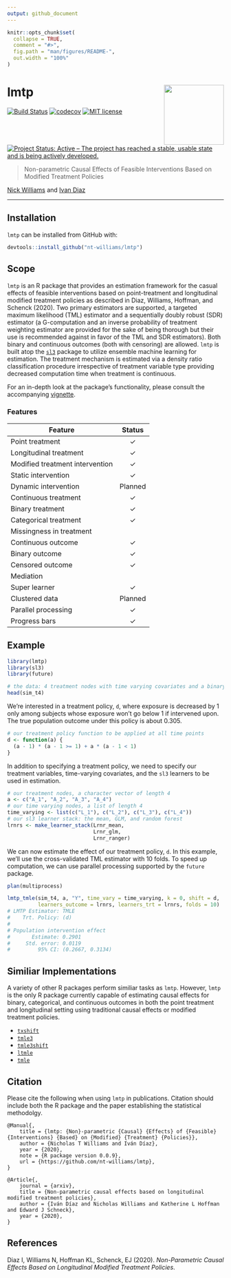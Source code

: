 ```yaml
---
output: github_document
---
```


<!-- README.md is generated from README.Rmd. Please edit that file -->

```r
knitr::opts_chunk$set(
  collapse = TRUE,
  comment = "#>",
  fig.path = "man/figures/README-",
  out.width = "100%"
)
```

# lmtp <img src='man/figures/lmtp.png' align="right" height="139" /></a>

<!-- badges: start -->
[![Build Status](https://travis-ci.com/nt-williams/lmtp.svg?token=DA4a53nWMx6q9LisKdRD&branch=master)](https://travis-ci.com/nt-williams/lmtp)
[![codecov](https://codecov.io/gh/nt-williams/lmtp/branch/master/graph/badge.svg?token=TFQNTischL)](https://codecov.io/gh/nt-williams/lmtp)
[![MIT license](http://img.shields.io/badge/license-MIT-brightgreen.svg)](http://opensource.org/licenses/MIT)
[![Project Status: Active – The project has reached a stable, usable state and is being actively developed.](https://www.repostatus.org/badges/latest/active.svg)](https://www.repostatus.org/#active)
<!-- badges: end -->

> Non-parametric Causal Effects of Feasible Interventions Based on Modified Treatment Policies

[Nick Williams](https://nicholastwilliams.com) and [Ivan Diaz](https://idiaz.xyz)

---

## Installation

`lmtp` can be installed from GitHub with: 

```r
devtools::install_github("nt-williams/lmtp")
```

## Scope

`lmtp` is an R package that provides an estimation framework for the casual effects of feasible interventions based on point-treatment and longitudinal modified treatment policies as described in Diaz, Williams, Hoffman, and Schenck (2020). Two primary estimators are supported, a targeted maximum likelihood (TML) estimator and a sequentially doubly robust (SDR) estimator (a G-computation and an inverse probability of treatment weighting estimator are provided for the sake of being thorough but their use is recommended against in favor of the TML and SDR estimators). Both binary and continuous outcomes (both with censoring) are allowed. `lmtp` is built atop the [`sl3`](https://github.com/tlverse/sl3) package to utilize ensemble machine learning for estimation. The treatment mechanism is estimated via a density ratio classification procedure irrespective of treatment variable type providing decreased computation time when treatment is continuous.

For an in-depth look at the package's functionality, please consult the accompanying [vignette](https://htmlpreview.github.io/?https://github.com/nt-williams/lmtp/blob/master/inst/intro-lmtp.html).

### Features

| Feature                         |    Status   |
|---------------------------------|:-----------:|
| Point treatment                 |   &check;   |
| Longitudinal treatment          |   &check;   |
| Modified treatment intervention |   &check;   |
| Static intervention             |   &check;   |
| Dynamic intervention            |   Planned   |
| Continuous treatment            |   &check;   |
| Binary treatment                |   &check;   |
| Categorical treatment           |   &check;   |
| Missingness in treatment        |             |
| Continuous outcome              |   &check;   |
| Binary outcome                  |   &check;   |
| Censored outcome                |   &check;   |
| Mediation                       |             |
| Super learner                   |   &check;   |
| Clustered data                  |   Planned   |
| Parallel processing             |   &check;   |
| Progress bars                   |   &check;   |

## Example

```r
library(lmtp)
library(sl3)
library(future)

# the data: 4 treatment nodes with time varying covariates and a binary outcome
head(sim_t4)
```

We're interested in a treatment policy, `d`, where exposure is decreased by 1 only among subjects whose exposure won't go below 1 if intervened upon. The true population outcome under this policy is about 0.305.

```r
# our treatment policy function to be applied at all time points
d <- function(a) {
  (a - 1) * (a - 1 >= 1) + a * (a - 1 < 1)
}
```

In addition to specifying a treatment policy, we need to specify our treatment variables, time-varying covariates, and the `sl3` learners to be used in estimation.

```r
# our treatment nodes, a character vector of length 4
a <- c("A_1", "A_2", "A_3", "A_4")
# our time varying nodes, a list of length 4
time_varying <- list(c("L_1"), c("L_2"), c("L_3"), c("L_4"))
# our sl3 learner stack: the mean, GLM, and random forest
lrnrs <- make_learner_stack(Lrnr_mean, 
                            Lrnr_glm, 
                            Lrnr_ranger)
```

We can now estimate the effect of our treatment policy, `d`. In this example, we'll use the cross-validated TML estimator with 10 folds. To speed up computation, we can use parallel processing supported by the `future` package.

```r
plan(multiprocess)

lmtp_tmle(sim_t4, a, "Y", time_vary = time_varying, k = 0, shift = d, 
          learners_outcome = lrnrs, learners_trt = lrnrs, folds = 10)
# LMTP Estimator: TMLE
#    Trt. Policy: (d)
# 
# Population intervention effect
#       Estimate: 0.2901
#     Std. error: 0.0119
#         95% CI: (0.2667, 0.3134)
```

## Similiar Implementations

A variety of other R packages perform similiar tasks as `lmtp`. However, `lmtp` is the only R package currently capable of estimating causal effects for binary, categorical, and continuous outcomes in both the point treatment and longitudinal setting using traditional causal effects or modified treatment policies.

- [`txshift`](https://github.com/nhejazi/txshift)  
- [`tmle3`](https://github.com/tlverse/tmle3)  
- [`tmle3shift`](https://github.com/tlverse/tmle3shift)
- [`ltmle`](https://cran.r-project.org/web/packages/ltmle/index.html)  
- [`tmle`](https://cran.r-project.org/web/packages/tmle/index.html)  

## Citation

Please cite the following when using `lmtp` in publications. Citation should include both the R package and the paper establishing the statistical methodolgy.

```
@Manual{,
    title = {lmtp: {Non}-parametric {Causal} {Effects} of {Feasible} {Interventions} {Based} on {Modified} {Treatment} {Policies}},
    author = {Nicholas T Williams and Iván Díaz},
    year = {2020},
    note = {R package version 0.0.9},
    url = {https://github.com/nt-williams/lmtp},
}

@Article{,
    journal = {arxiv},
    title = {Non-parametric causal effects based on longitudinal modified treatment policies},
    author = {Iván Díaz and Nicholas Williams and Katherine L Hoffman and Edward J Schneck},
    year = {2020},
}
```

## References

Diaz I, Williams N, Hoffman KL, Schenck, EJ (2020). *Non-Parametric Causal Effects Based on Longitudinal Modified Treatment Policies*.

